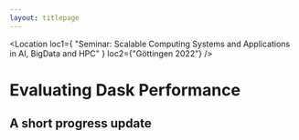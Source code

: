 ```yaml
---
layout: titlepage
---
```


<Location
    loc1={
        "Seminar: Scalable Computing Systems and Applications in AI, BigData and HPC"
    }
    loc2={"Göttingen 2022"}
/>

# Evaluating Dask Performance

## A short progress update

<Author name="Sebastian B. Mohr" />
<Date date="24.11.2022" />
<Navbar sections={false} />
